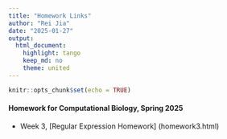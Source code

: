 ```yaml
---
title: "Homework Links"
author: "Rei Jia"
date: "2025-01-27"
output:
  html_document:
    highlight: tango
    keep_md: no 
    theme: united
---
```


```r
knitr::opts_chunk$set(echo = TRUE)
```
#### Homework for Computational Biology, Spring 2025

- Week 3, [Regular Expression Homework] (homework3.html)
